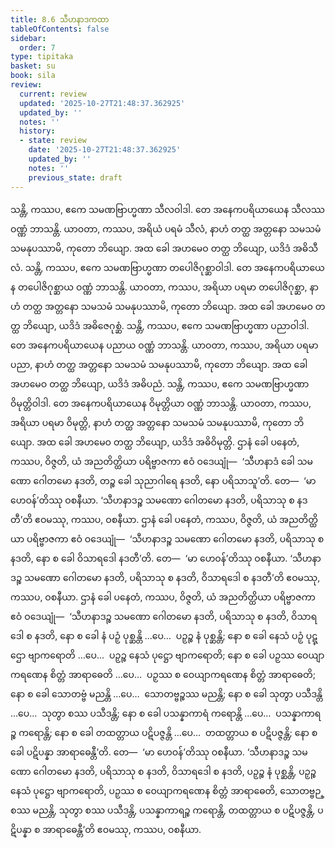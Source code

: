 ```yaml
---
title: 8.6 သီဟနာဒကထာ
tableOfContents: false
sidebar:
  order: 7
type: tipitaka
basket: su
book: sila
review:
  current: review
  updated: '2025-10-27T21:48:37.362925'
  updated_by: ''
  notes: ''
  history:
  - state: review
    date: '2025-10-27T21:48:37.362925'
    updated_by: ''
    notes: ''
    previous_state: draft
---
```



<ReviewStatus review={frontmatter.review} showDetails={true} />

<HypothesisAnnotation frontmatter={frontmatter} />

<DynamicBreadcrumb />

<Division number="402" book="sila" e="ch" v="6" p="163">

<Paragraph number="674" book="sila">
သန္တိ, ကဿပ, ဧကေ သမဏဗြာဟ္မဏာ သီလဝါဒါ. တေ အနေကပရိယာယေန သီလဿ ဝဏ္ဏံ ဘာသန္တိ. ယာဝတာ, ကဿပ, အရိယံ ပရမံ သီလံ, နာဟံ တတ္ထ အတ္တနော သမသမံ သမနုပဿာမိ, ကုတော ဘိယျော. အထ ခေါ အဟမေဝ တတ္ထ ဘိယျော, ယဒိဒံ အဓိသီလံ.
</Paragraph>

<Paragraph number="675" book="sila">
သန္တိ, ကဿပ, ဧကေ သမဏဗြာဟ္မဏာ တပေါဇိဂုစ္ဆာဝါဒါ. တေ အနေကပရိယာယေန တပေါဇိဂုစ္ဆာယ ဝဏ္ဏံ ဘာသန္တိ. ယာဝတာ, ကဿပ, အရိယာ ပရမာ တပေါဇိဂုစ္ဆာ, နာဟံ တတ္ထ အတ္တနော သမသမံ သမနုပဿာမိ, ကုတော ဘိယျော. အထ ခေါ အဟမေဝ တတ္ထ ဘိယျော, ယဒိဒံ အဓိဇေဂုစ္ဆံ.
</Paragraph>

<Paragraph number="676" book="sila">
သန္တိ, ကဿပ, ဧကေ သမဏဗြာဟ္မဏာ ပညာဝါဒါ. တေ အနေကပရိယာယေန ပညာယ ဝဏ္ဏံ ဘာသန္တိ. ယာဝတာ, ကဿပ, အရိယာ ပရမာ ပညာ, နာဟံ တတ္ထ အတ္တနော သမသမံ သမနုပဿာမိ, ကုတော ဘိယျော. အထ ခေါ အဟမေဝ တတ္ထ ဘိယျော, ယဒိဒံ အဓိပညံ.
</Paragraph>

<Paragraph number="677" book="sila">
သန္တိ, ကဿပ, ဧကေ သမဏဗြာဟ္မဏာ ဝိမုတ္တိဝါဒါ. တေ အနေကပရိယာယေန ဝိမုတ္တိယာ ဝဏ္ဏံ ဘာသန္တိ. ယာဝတာ, ကဿပ, အရိယာ ပရမာ ဝိမုတ္တိ, နာဟံ တတ္ထ အတ္တနော သမသမံ သမနုပဿာမိ, ကုတော ဘိယျော. အထ ခေါ အဟမေဝ တတ္ထ ဘိယျော, ယဒိဒံ အဓိဝိမုတ္တိ.
</Paragraph>

</Division>
<Division number="403" book="sila" e="ch" v="6" p="164">

<Paragraph number="678" book="sila">
ဌာနံ ခေါ ပနေတံ, ကဿပ, ဝိဇ္ဇတိ, ယံ အညတိတ္ထိယာ ပရိဗ္ဗာဇကာ ဧဝံ ဝဒေယျုံ—  ‘သီဟနာဒံ ခေါ သမဏော ဂေါတမော နဒတိ, တဉ္စ ခေါ သုညာဂါရေ နဒတိ, နော ပရိသာသူ’တိ. တေ—  ‘မာ ဟေဝန်’တိဿု ဝစနီယာ. ‘သီဟနာဒဉ္စ သမဏော ဂေါတမော နဒတိ, ပရိသာသု စ နဒတီ’တိ ဧဝမဿု, ကဿပ, ဝစနီယာ.
</Paragraph>

<Paragraph number="679" book="sila">
ဌာနံ ခေါ ပနေတံ, ကဿပ, ဝိဇ္ဇတိ, ယံ အညတိတ္ထိယာ ပရိဗ္ဗာဇကာ ဧဝံ ဝဒေယျုံ—  ‘သီဟနာဒဉ္စ သမဏော ဂေါတမော နဒတိ, ပရိသာသု စ နဒတိ, နော စ ခေါ ဝိသာရဒေါ နဒတီ’တိ. တေ—  ‘မာ ဟေဝန်’တိဿု ဝစနီယာ. ‘သီဟနာဒဉ္စ သမဏော ဂေါတမော နဒတိ, ပရိသာသု စ နဒတိ, ဝိသာရဒေါ စ နဒတီ’တိ ဧဝမဿု, ကဿပ, ဝစနီယာ.
</Paragraph>

<Paragraph number="680" book="sila">
ဌာနံ ခေါ ပနေတံ, ကဿပ, ဝိဇ္ဇတိ, ယံ အညတိတ္ထိယာ ပရိဗ္ဗာဇကာ ဧဝံ ဝဒေယျုံ—  ‘သီဟနာဒဉ္စ သမဏော ဂေါတမော နဒတိ, ပရိသာသု စ နဒတိ, ဝိသာရဒေါ စ နဒတိ, နော စ ခေါ နံ ပဉှံ ပုစ္ဆန္တိ …ပေ…  ပဉှဉ္စ နံ ပုစ္ဆန္တိ; နော စ ခေါ နေသံ ပဉှံ ပုဋ္ဌော ဗျာကရောတိ …ပေ…  ပဉှဉ္စ နေသံ ပုဋ္ဌော ဗျာကရောတိ; နော စ ခေါ ပဉှဿ ဝေယျာကရဏေန စိတ္တံ အာရာဓေတိ …ပေ…  ပဉှဿ စ ဝေယျာကရဏေန စိတ္တံ အာရာဓေတိ; နော စ ခေါ သောတဗ္ဗံ မညန္တိ …ပေ…  သောတဗ္ဗဉ္စဿ မညန္တိ; နော စ ခေါ သုတွာ ပသီဒန္တိ …ပေ…  သုတွာ စဿ ပသီဒန္တိ; နော စ ခေါ ပသန္နာကာရံ ကရောန္တိ …ပေ…  ပသန္နာကာရဉ္စ ကရောန္တိ; နော စ ခေါ တထတ္တာယ ပဋိပဇ္ဇန္တိ …ပေ…  တထတ္တာယ စ ပဋိပဇ္ဇန္တိ; နော စ ခေါ ပဋိပန္နာ အာရာဓေန္တီ’တိ. တေ—  ‘မာ ဟေဝန်’တိဿု ဝစနီယာ. ‘သီဟနာဒဉ္စ သမဏော ဂေါတမော နဒတိ, ပရိသာသု စ နဒတိ, ဝိသာရဒေါ စ နဒတိ, ပဉှဉ္စ နံ ပုစ္ဆန္တိ, ပဉှဉ္စ နေသံ ပုဋ္ဌော ဗျာကရောတိ, ပဉှဿ စ ဝေယျာကရဏေန စိတ္တံ အာရာဓေတိ, သောတဗ္ဗဉ္စဿ မညန္တိ, သုတွာ စဿ ပသီဒန္တိ, ပသန္နာကာရဉ္စ ကရောန္တိ, တထတ္တာယ စ ပဋိပဇ္ဇန္တိ, ပဋိပန္နာ စ အာရာဓေန္တီ’တိ ဧဝမဿု, ကဿပ, ဝစနီယာ.
</Paragraph>
</Division>